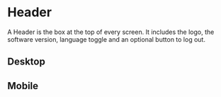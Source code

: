 
<Meta of={HeaderStories} title="components/Header"/>

# Header

A Header is the box at the top of every screen. It includes the logo, the
software version, language toggle and an optional button to log out.

## Desktop

<Canvas of={HeaderStories.Primary} />

## Mobile

<Canvas of={HeaderStories.PrimaryMobile} />

